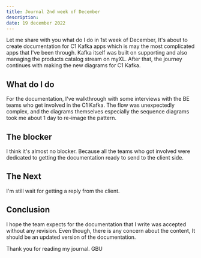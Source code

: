 ```yaml
---
title: Journal 2nd week of December 
description: 
date: 19 december 2022
---
```


Let me share with you what do I do in 1st week of December, It's about to create documentation for C1 Kafka apps which is may the most complicated apps that I've been through. Kafka itself was built on supporting and also managing the products catalog stream on myXL. After that, the journey continues with making the new diagrams for C1 Kafka.

## What do I do
For the documentation, I've walkthrough with some interviews with the BE teams who get involved in the C1 Kafka. The flow was unexpectedly complex, and the diagrams themselves especially the sequence diagrams took me about 1 day to re-image the pattern.

## The blocker 
I think it's almost no blocker. Because all the teams who got involved were dedicated to getting the documentation ready to send to the client side.

## The Next 
I'm still wait for getting a reply from the client.

## Conclusion
I hope the team expects for the documentation that I write was accepted without any revision. Even though, there is any concern about the content, It should be an updated version of the documentation.

Thank you for reading my journal. GBU
